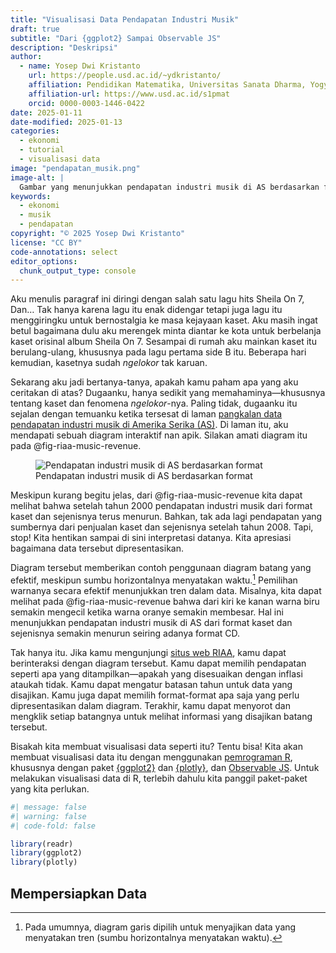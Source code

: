 ```yaml
---
title: "Visualisasi Data Pendapatan Industri Musik"
draft: true
subtitle: "Dari {ggplot2} Sampai Observable JS"
description: "Deskripsi"
author:
  - name: Yosep Dwi Kristanto
    url: https://people.usd.ac.id/~ydkristanto/
    affiliation: Pendidikan Matematika, Universitas Sanata Dharma, Yogyakarta
    affiliation-url: https://www.usd.ac.id/s1pmat
    orcid: 0000-0003-1446-0422
date: 2025-01-11
date-modified: 2025-01-13
categories:
  - ekonomi
  - tutorial
  - visualisasi data
image: "pendapatan_musik.png"
image-alt: |
  Gambar yang menunjukkan pendapatan industri musik di AS berdasarkan format.
keywords: 
  - ekonomi
  - musik
  - pendapatan
copyright: "© 2025 Yosep Dwi Kristanto"
license: "CC BY"
code-annotations: select
editor_options: 
  chunk_output_type: console
---
```


Aku menulis paragraf ini diringi dengan salah satu lagu hits Sheila On 7, Dan... Tak hanya karena lagu itu enak didengar tetapi juga lagu itu menggiringku untuk bernostalgia ke masa kejayaan kaset. Aku masih ingat betul bagaimana dulu aku merengek minta diantar ke kota untuk berbelanja kaset orisinal album Sheila On 7. Sesampai di rumah aku mainkan kaset itu berulang-ulang, khususnya pada lagu pertama side B itu. Beberapa hari kemudian, kasetnya sudah *ngelokor* tak karuan.

Sekarang aku jadi bertanya-tanya, apakah kamu paham apa yang aku ceritakan di atas? Dugaanku, hanya sedikit yang memahaminya—khususnya tentang kaset dan fenomena *ngelokor*-nya. Paling tidak, dugaanku itu sejalan dengan temuanku ketika tersesat di laman [pangkalan data pendapatan industri musik di Amerika Serika (AS)](https://www.riaa.com/u-s-sales-database/){.external target="_blank"}. Di laman itu, aku mendapati sebuah diagram interaktif nan apik. Silakan amati diagram itu pada @fig-riaa-music-revenue.

![Pendapatan industri musik di AS berdasarkan format](aset/revenues_by_format.png){#fig-riaa-music-revenue fig-alt="Pendapatan industri musik di AS berdasarkan format"}

Meskipun kurang begitu jelas, dari @fig-riaa-music-revenue kita dapat melihat bahwa setelah tahun 2000 pendapatan industri musik dari format kaset dan sejenisnya terus menurun. Bahkan, tak ada lagi pendapatan yang sumbernya dari penjualan kaset dan sejenisnya setelah tahun 2008. Tapi, stop! Kita hentikan sampai di sini interpretasi datanya. Kita apresiasi bagaimana data tersebut dipresentasikan.

Diagram tersebut memberikan contoh penggunaan diagram batang yang efektif, meskipun sumbu horizontalnya menyatakan waktu.[^1] Pemilihan warnanya secara efektif menunjukkan tren dalam data. Misalnya, kita dapat melihat pada @fig-riaa-music-revenue bahwa dari kiri ke kanan warna biru semakin mengecil ketika warna oranye semakin membesar. Hal ini menunjukkan pendapatan industri musik di AS dari format kaset dan sejenisnya semakin menurun seiring adanya format CD.

[^1]: Pada umumnya, diagram garis dipilih untuk menyajikan data yang menyatakan tren (sumbu horizontalnya menyatakan waktu).

Tak hanya itu. Jika kamu mengunjungi [situs web RIAA](https://www.riaa.com/u-s-sales-database/){.external target="_blank"}, kamu dapat berinteraksi dengan diagram tersebut. Kamu dapat memilih pendapatan seperti apa yang ditampilkan—apakah yang disesuaikan dengan inflasi ataukah tidak. Kamu dapat mengatur batasan tahun untuk data yang disajikan. Kamu juga dapat memilih format-format apa saja yang perlu dipresentasikan dalam diagram. Terakhir, kamu dapat menyorot dan mengklik setiap batangnya untuk melihat informasi yang disajikan batang tersebut.

Bisakah kita membuat visualisasi data seperti itu? Tentu bisa! Kita akan membuat visualisasi data itu dengan menggunakan [pemrograman R](https://www.R-project.org/){.external target="_blank"}, khususnya dengan paket [{ggplot2}](https://ggplot2.tidyverse.org){.external target="_blank"} dan [{plotly}](https://plotly-r.com){.external target="_blank"}, dan [Observable JS](https://observablehq.com/){.external target="_blank"}. Untuk melakukan visualisasi data di R, terlebih dahulu kita panggil paket-paket yang kita perlukan.

```r
#| message: false
#| warning: false
#| code-fold: false

library(readr)
library(ggplot2)
library(plotly)
```

## Mempersiapkan Data
